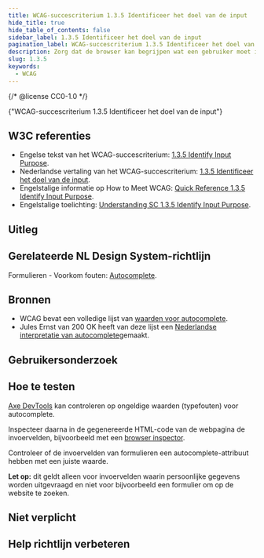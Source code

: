```yaml
---
title: WCAG-succescriterium 1.3.5 Identificeer het doel van de input
hide_title: true
hide_table_of_contents: false
sidebar_label: 1.3.5 Identificeer het doel van de input
pagination_label: WCAG-succescriterium 1.3.5 Identificeer het doel van de input
description: Zorg dat de browser kan begrijpen wat een gebruiker moet invoeren, zodat die kan helpen en het makkelijker kan maken.
slug: 1.3.5
keywords:
  - WCAG
---
```


{/* @license CC0-1.0 */}


<WcagHeadingGroup level={1} conformanceLevel="Niveau AA">
  {"WCAG-succescriterium 1.3.5 Identificeer het doel van de input"}
</WcagHeadingGroup>

## W3C referenties

- Engelse tekst van het WCAG-succescriterium: [<span lang="en">1.3.5 Identify Input Purpose</span>](https://www.w3.org/TR/WCAG22/#identify-input-purpose).
- Nederlandse vertaling van het WCAG-succescriterium: [1.3.5 Identificeer het doel van de input](https://www.w3.org/Translations/WCAG22-nl/#niet-tekstuele-content).
- Engelstalige informatie op <span lang="en">How to Meet WCAG</span>: [<span lang="en">Quick Reference 1.3.5 Identify Input Purpose</span>](https://www.w3.org/WAI/WCAG22/quickref/#identify-input-purpose).
- Engelstalige toelichting: [<span lang="en">Understanding SC 1.3.5 Identify Input Purpose</span>](https://www.w3.org/WAI/WCAG22/Understanding/identify-input-purpose.html).

## Uitleg

<Summary />

## Gerelateerde NL Design System-richtlijn

Formulieren - Voorkom fouten: [Autocomplete](/richtlijnen/formulieren/voorkom-fouten/autocomplete).

## Bronnen

- WCAG bevat een volledige lijst van [waarden voor autocomplete](https://www.w3.org/Translations/WCAG22-nl/#input-purposes).
- Jules Ernst van 200 OK heeft van deze lijst een [Nederlandse interpretatie van autocomplete](https://www.200ok.nl/tips/autocomplete/)gemaakt.

## Gebruikersonderzoek

<CTAGebruikersonderzoek />

## Hoe te testen

[Axe DevTools](https://www.deque.com/axe/browser-extensions/) kan controleren op ongeldige waarden (typefouten) voor autocomplete.

Inspecteer daarna in de gegenereerde HTML-code van de webpagina de invoervelden, bijvoorbeeld met een [browser inspector](https://developer.mozilla.org/en-US/docs/Learn/Common_questions/Tools_and_setup/What_are_browser_developer_tools).

Controleer of de invoervelden van formulieren een autocomplete-attribuut hebben met een juiste waarde.

**Let op:** dit geldt alleen voor invoervelden waarin persoonlijke gegevens worden uitgevraagd en niet voor bijvoorbeeld een formulier om op de website te zoeken.

## Niet verplicht

<SpotlightSection>
  <Markdown omitH1 headinglevel={3}>
    <Disclaimer />
  </Markdown>
</SpotlightSection>

## Help richtlijn verbeteren

<Markdown omitH1 headinglevel={3}>
  <WCAGFooterInfo />
</Markdown>

